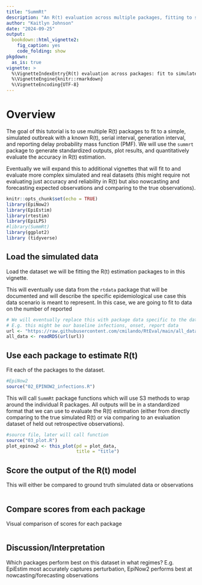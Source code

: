 ```yaml
---
title: "SummRt"
description: "An R(t) evaluation across multiple packages, fitting to simulated data, standardizing outputs, and evaluating outputs"
author: "Kaitlyn Johnson"
date: "2024-09-25"
output:
  bookdown::html_vignette2:
    fig_caption: yes
    code_folding: show
pkgdown:
  as_is: true
vignette: >
  %\VignetteIndexEntry{R(t) evaluation across packages: fit to simulated data with known reports}
  %\VignetteEngine{knitr::rmarkdown}
  %\VignetteEncoding{UTF-8}
---
```


# Overview

The goal of this tutorial is to use multiple R(t) packages to fit to a simple, simulated outbreak
with a known R(t), serial interval, generation interval, and reporting delay probability mass function
(PMF). We will use the `summrt` package to generate standardized outputs, plot results, and 
quantitatively evaluate the accuracy in R(t) estimation.

Eventually we will expand this to additional vignettes that will fit to and evaluate more complex
simulated and real datasets (this might require not evaluating just accuracy and reliability
in R(t) but also nowcasting and forecasting expected observations and comparing to 
the true observations). 
```r
knitr::opts_chunk$set(echo = TRUE)
library(EpiNow2)
library(EpiEstim)
library(rtestim)
library(EpiLPS)
#library(SummRt)
library(ggplot2)
library (tidyverse)
```

## Load the simulated data

Load the dataset we will be fitting the R(t) estimation packages
to in this vignette.

This will eventually use data from the `rtdata` package that will be documented and
will describe the specific epidemiological use case this
data scenario is meant to represent. In this case, we are going to 
fit to data on the number of reported
```r
# We will eventually replace this with package data specific to the dataset. 
# E.g. this might be our baseline infections, onset, report data
url <- "https://raw.githubusercontent.com/cmilando/RtEval/main/all_data.RDS"
all_data <- readRDS(url(url))
```


## Use each package to estimate R(t)

Fit each of the packages to the dataset. 
```r

#EpiNow2
source("02_EPINOW2_infections.R")

```
This will call `SummRt` package
functions which will use S3 methods to wrap around the individual 
R packages. All outputs will be in a standardized format that we can use to
evaluate the R(t) estimation (either from directly comparing to the 
true simulated R(t) or via comparing to an evaluation dataset of held out
retrospective observations).
```r
#source file, later will call function
source("03_plot.R")
plot_epinow2 <- this_plot(pd = plot_data, 
                          title = "title")
```
## Score the output of the R(t) model
This will either be compared to ground truth simulated data or
observations 
```r
```

## Compare scores from each package
Visual comparison of scores for each package
```r
```

## Discussion/Interpretation
Which packages perform best on this dataset in what regimes? 
E.g. EpiEstim most accurately captures perturbation,
EpiNow2 performs best at nowcasting/forecasting observations
